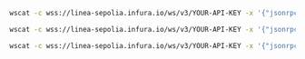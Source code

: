 
<Tabs>
  <TabItem value="newHeads">

```bash
wscat -c wss://linea-sepolia.infura.io/ws/v3/YOUR-API-KEY -x '{"jsonrpc": "2.0", "id": 1, "method": "eth_subscribe", "params": ["newHeads"]}'
```

  </TabItem>
  <TabItem value="logs">

```bash
wscat -c wss://linea-sepolia.infura.io/ws/v3/YOUR-API-KEY -x '{"jsonrpc": "2.0", "id": 1, "method": "eth_subscribe", "params": ["logs", {"address": "0x8320fe7702b96808f7bbc0d4a888ed1468216cfd", "topics":["0xd78a0cb8bb633d06981248b816e7bd33c2a35a6089241d099fa519e361cab902"]}]}'
```

  </TabItem>

  <TabItem value="newPendingTransactions">

```bash
wscat -c wss://linea-sepolia.infura.io/ws/v3/YOUR-API-KEY -x '{"jsonrpc": "2.0", "id": 1, "method": "eth_subscribe", "params": ["newPendingTransactions"]}'
```

  </TabItem>
</Tabs>
